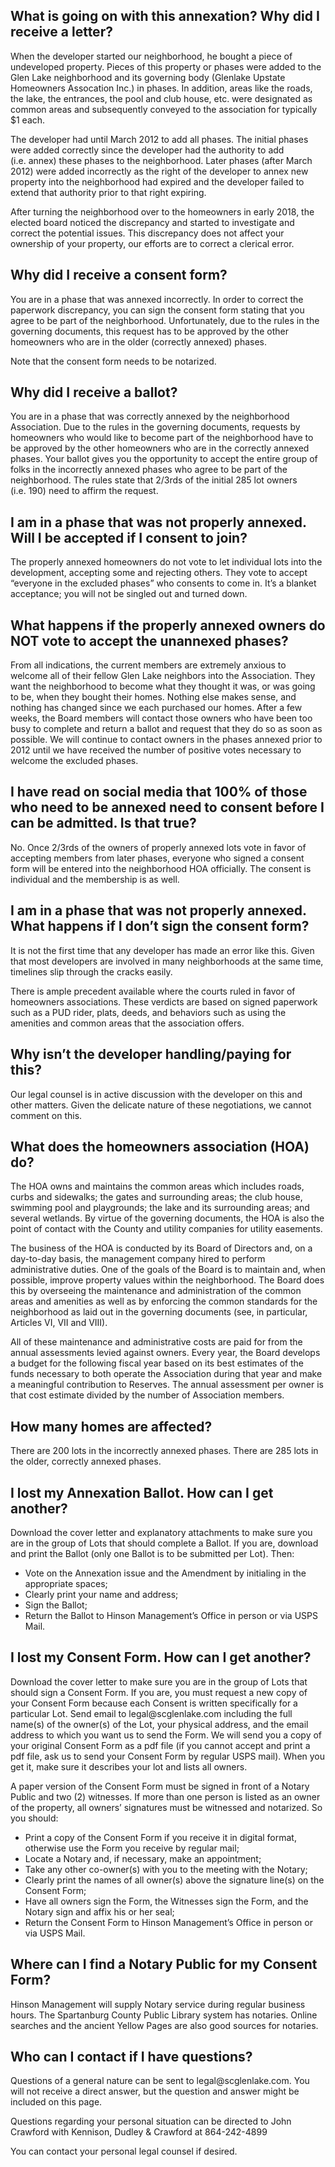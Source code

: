 ## What is going on with this annexation? Why did I receive a letter?

When the developer started our neighborhood, he bought a piece of undeveloped property. Pieces of this property or phases were added to the Glen Lake neighborhood and its governing body (Glenlake Upstate Homeowners Assocation Inc.) in phases. In addition, areas like the roads, the lake, the entrances, the pool and club house, etc. were designated as common areas and subsequently conveyed to the association for typically $1 each.

The developer had until March 2012 to add all phases. The initial phases were added correctly since the developer had the authority to add (i.e. annex) these phases to the neighborhood. Later phases (after March 2012) were added incorrectly as the right of the developer to annex new property into the neighborhood had expired and the developer failed to extend that authority prior to that right expiring.

After turning the neighborhood over to the homeowners in early 2018, the elected board noticed the discrepancy and started to investigate and correct the potential issues. This discrepancy does not affect your ownership of your property, our efforts are to correct a clerical error.

## Why did I receive a consent form?
You are in a phase that was annexed incorrectly. In order to correct the paperwork discrepancy, you can sign the consent form stating that you agree to be part of the neighborhood. Unfortunately, due to the rules in the governing documents, this request has to be approved by the other homeowners who are in the older (correctly annexed) phases.

Note that the consent form needs to be notarized.

## Why did I receive a ballot?

You are in a phase that was correctly annexed by the neighborhood Association. Due to the rules in the governing documents, requests by homeowners who would like to become part of the neighborhood have to be approved by the other homeowners who are in the correctly annexed phases. Your ballot gives you the opportunity to accept the entire group of folks in the incorrectly annexed phases who agree to be part of the neighborhood. The rules state that 2/3rds of the initial 285 lot owners (i.e. 190) need to affirm the request.

## I am in a phase that was not properly annexed. Will I be accepted if I consent to join?

The properly annexed homeowners do not vote to let individual lots into the development, accepting some and rejecting others. They vote to accept "everyone in the excluded phases" who consents to come in. It's a blanket acceptance; you will not be singled out and turned down.

## What happens if the properly annexed owners do NOT vote to accept the unannexed phases?

From all indications, the current members are extremely anxious to welcome all of their fellow Glen Lake neighbors into the Association. They want the neighborhood to become what they thought it was, or was going to be, when they bought their homes. Nothing else makes sense, and nothing has changed since we each purchased our homes. After a few weeks, the Board members will contact those owners who have been too busy to complete and return a ballot and request that they do so as soon as possible. We will continue to contact owners in the phases annexed prior to 2012 until we have received the number of positive votes necessary to welcome the excluded phases.

## I have read on social media that 100% of those who need to be annexed need to consent before I can be admitted. Is that true?

No. Once 2/3rds of the owners of properly annexed lots vote in favor of accepting members from later phases, everyone who signed a consent form will be entered into the neighborhood HOA officially. The consent is individual and the membership is as well.

## I am in a phase that was not properly annexed. What happens if I don't sign the consent form?

It is not the first time that any developer has made an error like this. Given that most developers are involved in many neighborhoods at the same time, timelines slip through the cracks easily.

There is ample precedent available where the courts ruled in favor of homeowners associations. These verdicts are based on signed paperwork such as a PUD rider, plats, deeds, and behaviors such as using the amenities and common areas that the association offers.

## Why isn't the developer handling/paying for this?

Our legal counsel is in active discussion with the developer on this and other matters. Given the delicate nature of these negotiations, we cannot comment on this.

## What does the homeowners association (HOA) do?

The HOA owns and maintains the common areas which includes roads, curbs and sidewalks; the gates and surrounding areas; the club house, swimming pool and playgrounds; the lake and its surrounding areas; and several wetlands. By virtue of the governing documents, the HOA is also the point of contact with the County and utility companies for utility easements.

The business of the HOA is conducted by its Board of Directors and, on a day-to-day basis, the management company hired to perform administrative duties. One of the goals of the Board is to maintain and, when possible, improve property values within the neighborhood. The Board does this by overseeing the maintenance and administration of the common areas and amenities as well as by enforcing the common standards for the neighborhood as laid out in the governing documents (see, in particular, Articles VI, VII and VIII).

All of these maintenance and administrative costs are paid for from the annual assessments levied against owners. Every year, the Board develops a budget for the following fiscal year based on its best estimates of the funds necessary to both operate the Association during that year and make a meaningful contribution to Reserves. The annual assessment per owner is that cost estimate divided by the number of Association members.

## How many homes are affected?

There are 200 lots in the incorrectly annexed phases. There are 285 lots in the older, correctly annexed phases.

## I lost my Annexation Ballot. How can I get another?

Download the cover letter and explanatory attachments to make sure you are in the group of Lots that should complete a Ballot. If you are, download and print the Ballot (only one Ballot is to be submitted per Lot). Then:

* Vote on the Annexation issue and the Amendment by initialing in the appropriate spaces;
* Clearly print your name and address;
* Sign the Ballot;
* Return the Ballot to Hinson Management’s Office in person or via USPS Mail.

## I lost my Consent Form. How can I get another?

Download the cover letter to make sure you are in the group of Lots that should sign a Consent Form. If you are, you must request a new copy of your Consent Form because each Consent is written specifically for a particular Lot. Send email to legal@scglenlake.com including the full name(s) of the owner(s) of the Lot, your physical address, and the email address to which you want us to send the Form. We will send you a copy of your original Consent Form as a pdf file (if you cannot accept and print a pdf file, ask us to send your Consent Form by regular USPS mail). When you get it, make sure it describes your lot and lists all owners.

A paper version of the Consent Form must be signed in front of a Notary Public and two (2) witnesses. If more than one person is listed as an owner of the property, all owners’ signatures must be witnessed and notarized. So you should:

* Print a copy of the Consent Form if you receive it in digital format, otherwise use the Form you receive by regular mail;
* Locate a Notary and, if necessary, make an appointment;
* Take any other co-owner(s) with you to the meeting with the Notary;
* Clearly print the names of all owner(s) above the signature line(s) on the Consent Form;
* Have all owners sign the Form, the Witnesses sign the Form, and the Notary sign and affix his or her seal;
* Return the Consent Form to Hinson Management’s Office in person or via USPS Mail.

## Where can I find a Notary Public for my Consent Form?

Hinson Management will supply Notary service during regular business hours. The Spartanburg County Public Library system has notaries. Online searches and the ancient Yellow Pages are also good sources for notaries.

## Who can I contact if I have questions?

Questions of a general nature can be sent to legal@scglenlake.com. You will not receive a direct answer, but the question and answer might be included on this page.

Questions regarding your personal situation can be directed to John Crawford with Kennison, Dudley & Crawford at 864-242-4899

You can contact your personal legal counsel if desired.